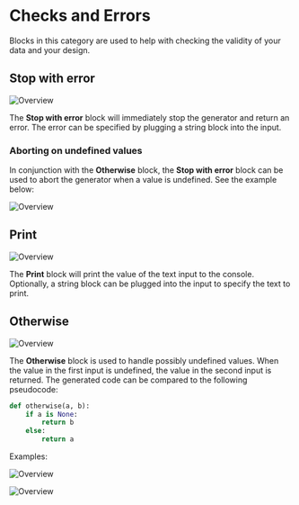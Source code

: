 # Checks and Errors

Blocks in this category are used to help with checking the validity of your data and your design.

## Stop with error

![Overview](../img/blocks/checks-and-errors/stop-with-error.png)

The **Stop with error** block will immediately stop the generator and return an error. The error can be specified by plugging a string block into the input.

### Aborting on undefined values

In conjunction with the **Otherwise** block, the **Stop with error** block can be used to abort the generator when a value is undefined. See the example below:

![Overview](../img/blocks/checks-and-errors/stop-example.png)

## Print

![Overview](../img/blocks/checks-and-errors/print.png)

The **Print** block will print the value of the text input to the console. Optionally, a string block can be plugged into the input to specify the text to print.

## Otherwise

![Overview](../img/blocks/checks-and-errors/otherwise.png)

The **Otherwise** block is used to handle possibly undefined values. When the value in the first input is undefined, the value in the second input is returned.
The generated code can be compared to the following pseudocode:

```python
def otherwise(a, b):
    if a is None:
        return b
    else:
        return a
```

Examples:

![Overview](../img/blocks/checks-and-errors/stop-example.png)

![Overview](../img/blocks/checks-and-errors/otherwise-example.png)
